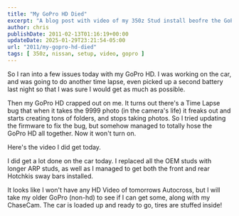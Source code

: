 ```yaml
---
title: "My GoPro HD Died"
excerpt: "A blog post with video of my 350z Stud install beofre the GoPro hero HD died while recording a time lapse of work on the car."
author: chris
publishDate: 2011-02-13T01:16:19+00:00
updateDate: 2025-01-29T23:21:54-05:00
url: "2011/my-gopro-hd-died"
tags: [ 350z, nissan, setup, video, gopro ]
---
```


So I ran into a few issues today with my GoPro HD. I was working on the car, and was going to do another time lapse, even picked up a second battery last night so that I was sure I would get as much as possible.

Then my GoPro HD crapped out on me. It turns out there's a Time Lapse bug that when it takes the 9999 photo (in the camera's life) it freaks out and starts creating tons of folders, and stops taking photos. So I tried updating the firmware to fix the bug, but somehow managed to totally hose the GoPro HD all together. Now it won't turn on.

Here's the video I did get today.  

<YouTubeEmbed videoId="b1R0bxm03rA" title="My GoPro HD Died" publishDate="2011-02-13T01:16:19+00:00" description="Then my GoPro HD crapped out on me. It turns out there's a Time Lapse bug that when it takes the 9999 photo (in the camera's life) it freaks out and starts creating tons of folders" />

I did get a lot done on the car today. I replaced all the OEM studs with longer ARP studs, as well as I managed to get both the front and rear Hotchkis sway bars installed.

It looks like I won't have any HD Video of tomorrows Autocross, but I will take my older GoPro (non-hd) to see if I can get some, along with my ChaseCam. The car is loaded up and ready to go, tires are stuffed inside!
